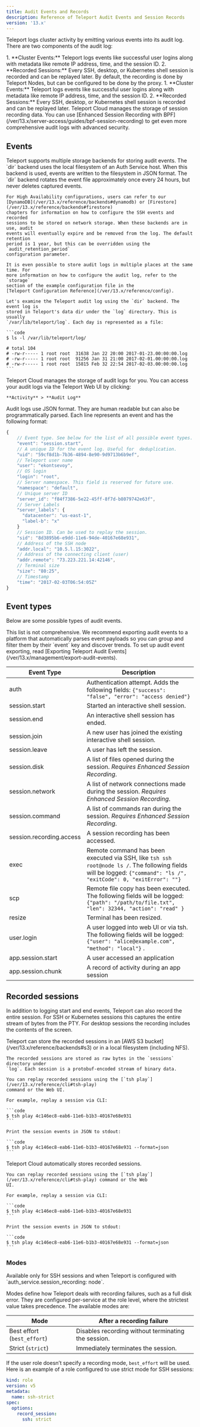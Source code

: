 ```yaml
---
title: Audit Events and Records
description: Reference of Teleport Audit Events and Session Records
version: '13.x'
---
```


Teleport logs cluster activity by emitting various events into its audit log.
There are two components of the audit log:

<Tabs>
  <Tab title="Self-Hosted">
    1. **Cluster Events:** Teleport logs events like successful user logins along
       with metadata like remote IP address, time, and the session ID.
    2. **Recorded Sessions:** Every SSH, desktop, or Kubernetes shell session is recorded and
       can be replayed later. By default, the recording is done by Teleport Nodes,
       but can be configured to be done by the proxy.
  </Tab>

  <Tab title="Teleport Cloud">
    1. **Cluster Events:** Teleport logs events like successful user logins along
       with metadata like remote IP address, time, and the session ID.
    2. **Recorded Sessions:** Every SSH, desktop, or Kubernetes shell session is recorded and
       can be replayed later. Teleport Cloud manages the storage of session
       recording data.
  </Tab>
</Tabs>

<Tip>
  You can use
  [Enhanced Session Recording with BPF](/ver/13.x/server-access/guides/bpf-session-recording)
  to get even more comprehensive audit logs with advanced security.
</Tip>

## Events

<Tabs>
  <Tab title="Self-Hosted">
    Teleport supports multiple storage backends for storing audit events. The `dir`
    backend uses the local filesystem of an Auth Service host. When this backend is
    used, events are written to the filesystem in JSON format. The `dir` backend rotates
    the event file approximately once every 24 hours, but never deletes captured events.

    For High Availability configurations, users can refer to our
    [DynamoDB](/ver/13.x/reference/backends#dynamodb) or [Firestore](/ver/13.x/reference/backends#firestore)
    chapters for information on how to configure the SSH events and recorded
    sessions to be stored on network storage. When these backends are in use, audit
    events will eventually expire and be removed from the log. The default retention
    period is 1 year, but this can be overridden using the `audit_retention_period`
    configuration parameter.

    It is even possible to store audit logs in multiple places at the same time. For
    more information on how to configure the audit log, refer to the `storage`
    section of the example configuration file in the
    [Teleport Configuration Reference](/ver/13.x/reference/config).

    Let's examine the Teleport audit log using the `dir` backend. The event log is
    stored in Teleport's data dir under the `log` directory. This is usually
    `/var/lib/teleport/log`. Each day is represented as a file:

    ```code
    $ ls -l /var/lib/teleport/log/

    # total 104
    # -rw-r----- 1 root root  31638 Jan 22 20:00 2017-01-23.00:00:00.log
    # -rw-r----- 1 root root  91256 Jan 31 21:00 2017-02-01.00:00:00.log
    # -rw-r----- 1 root root  15815 Feb 32 22:54 2017-02-03.00:00:00.log
    ```
  </Tab>

  <Tab title="Teleport Cloud">
    Teleport Cloud manages the storage of audit logs for you. You can access your
    audit logs via the Teleport Web UI by clicking:

    **Activity** > **Audit Log**
  </Tab>
</Tabs>

Audit logs use JSON format. They are human readable but can also be
programmatically parsed. Each line represents an event and has the following
format:

```javascript
{
    // Event type. See below for the list of all possible event types.
    "event": "session.start",
    // A unique ID for the event log. Useful for  deduplication.
    "uid": "59cf8d1b-7b36-4894-8e90-9d9713b6b9ef",
    // Teleport user name
    "user": "ekontsevoy",
    // OS login
    "login": "root",
    // Server namespace. This field is reserved for future use.
    "namespace": "default",
    // Unique server ID
    "server_id": "f84f7386-5e22-45ff-8f7d-b8079742e63f",
    // Server Labels
    "server_labels": {
      "datacenter": "us-east-1",
      "label-b": "x"
    }
    // Session ID. Can be used to replay the session.
    "sid": "8d3895b6-e9dd-11e6-94de-40167e68e931",
    // Address of the SSH node
    "addr.local": "10.5.l.15:3022",
    // Address of the connecting client (user)
    "addr.remote": "73.223.221.14:42146",
    // Terminal size
    "size": "80:25",
    // Timestamp
    "time": "2017-02-03T06:54:05Z"
}
```

## Event types

Below are some possible types of audit events.

<Tip>
  This list is not comprehensive. We recommend exporting audit events to a
  platform that automatically parses event payloads so you can group and filter
  them by their `event` key and discover trends. To set up audit event exporting,
  read [Exporting Teleport Audit Events](/ver/13.x/management/export-audit-events).
</Tip>

| Event Type               | Description                                                                                                                                                         |
| ------------------------ | ------------------------------------------------------------------------------------------------------------------------------------------------------------------- |
| auth                     | Authentication attempt. Adds the following fields: `{"success": "false", "error": "access denied"}`                                                                 |
| session.start            | Started an interactive shell session.                                                                                                                               |
| session.end              | An interactive shell session has ended.                                                                                                                             |
| session.join             | A new user has joined the existing interactive shell session.                                                                                                       |
| session.leave            | A user has left the session.                                                                                                                                        |
| session.disk             | A list of files opened during the session. *Requires Enhanced Session Recording*.                                                                                   |
| session.network          | A list of network connections made during the session.  *Requires Enhanced Session Recording*.                                                                      |
| session.command          | A list of commands ran during the session.  *Requires Enhanced Session Recording*.                                                                                  |
| session.recording.access | A session recording has been accessed.                                                                                                                              |
| exec                     | Remote command has been executed via SSH, like `tsh ssh root@node ls /`. The following fields will be logged: `{"command": "ls /", "exitCode": 0, "exitError": ""}` |
| scp                      | Remote file copy has been executed. The following fields will be logged: `{"path": "/path/to/file.txt", "len": 32344, "action": "read" }`                           |
| resize                   | Terminal has been resized.                                                                                                                                          |
| user.login               | A user logged into web UI or via tsh. The following fields will be logged: `{"user": "alice@example.com", "method": "local"}` .                                     |
| app.session.start        | A user accessed an application                                                                                                                                      |
| app.session.chunk        | A record of activity during an app session                                                                                                                          |

## Recorded sessions

In addition to logging start and end events, Teleport can also record the entire session.
For SSH or Kubernetes sessions this captures the entire stream of bytes from the PTY.
For desktop sessions the recording includes the contents of the screen.

<Tabs>
  <Tab title="Self-Hosted">
    Teleport can store the recorded sessions in an [AWS S3 bucket](/ver/13.x/reference/backends#s3)
    or in a local filesystem (including NFS).

    The recorded sessions are stored as raw bytes in the `sessions` directory under
    `log`. Each session is a protobuf-encoded stream of binary data.

    You can replay recorded sessions using the [`tsh play`](/ver/13.x/reference/cli#tsh-play)
    command or the Web UI.

    For example, replay a session via CLI:

    ```code
    $ tsh play 4c146ec8-eab6-11e6-b1b3-40167e68e931
    ```

    Print the session events in JSON to stdout:

    ```code
    $ tsh play 4c146ec8-eab6-11e6-b1b3-40167e68e931 --format=json
    ```
  </Tab>

  <Tab title="Teleport Cloud">
    Teleport Cloud automatically stores recorded sessions.

    You can replay recorded sessions using the [`tsh play`](/ver/13.x/reference/cli#tsh-play) command or the Web
    UI.

    For example, replay a session via CLI:

    ```code
    $ tsh play 4c146ec8-eab6-11e6-b1b3-40167e68e931
    ```

    Print the session events in JSON to stdout:

    ```code
    $ tsh play 4c146ec8-eab6-11e6-b1b3-40167e68e931 --format=json
    ```
  </Tab>
</Tabs>

### Modes

<Note>
  Available only for SSH sessions and when Teleport is configured with
  `auth_service.session_recording: node`.
</Note>

Modes define how Teleport deals with recording failures, such as a full disk
error. They are configured per-service at the role level, where the strictest
value takes precedence. The available modes are:

| Mode                        | After a recording failure                           |
| --------------------------- | --------------------------------------------------- |
| Best effort (`best_effort`) | Disables recording without terminating the session. |
| Strict (`strict`)           | Immediately terminates the session.                 |

If the user role doesn’t specify a recording mode, `best_effort` will be used. Here
is an example of a role configured to use strict mode for SSH sessions:

```yaml
kind: role
version: v5
metadata:
  name: ssh-strict
spec:
  options:
    record_session:
      ssh: strict
```
